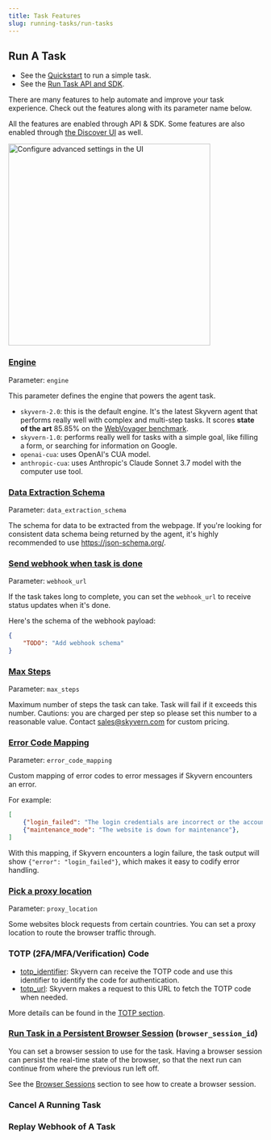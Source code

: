 ```yaml
---
title: Task Features
slug: running-tasks/run-tasks
---
```


## Run A Task
- See the [Quickstart](/getting-started/quickstart) to run a simple task.
- See the [Run Task API and SDK](/api-reference/api-reference/agent/run-task).

There are many features to help automate and improve your task experience. Check out the features along with its parameter name below.

All the features are enabled through API & SDK. Some features are also enabled through [the Discover UI](https://app.skyvern.com/discover) as well.
<Frame caption="Run Task UI">
<img src="../images/run_tasks/ui_run_task.png" alt="Configure advanced settings in the UI" width="400" />
</Frame>

### [Engine](/api-reference/api-reference/agent/run-task#request.body.engine)

Parameter: `engine`

This parameter defines the engine that powers the agent task.

- `skyvern-2.0`: this is the default engine. It's the latest Skyvern agent that performs really well with complex and multi-step tasks. It scores **state of the art** 85.85% on the [WebVoyager benchmark](https://blog.skyvern.com/skyvern-2-0-state-of-the-art-web-navigation-with-85-8-on-webvoyager-eval/).
- `skyvern-1.0`: performs really well for tasks with a simple goal, like filling a form, or searching for information on Google.
- `openai-cua`: uses OpenAI's CUA model.
- `anthropic-cua`: uses Anthropic's Claude Sonnet 3.7 model with the computer use tool.


### [Data Extraction Schema](/api-reference/api-reference/agent/run-task#request.body.data_extraction_schema)

Parameter: `data_extraction_schema`

The schema for data to be extracted from the webpage. If you're looking for consistent data schema being returned by the agent, it's highly recommended to use https://json-schema.org/.

### [Send webhook when task is done](/api-reference/api-reference/agent/run-task#request.body.webhook_url)

Parameter: `webhook_url`

If the task takes long to complete, you can set the `webhook_url` to receive status updates when it's done. 

Here's the schema of the webhook payload:
```json
{
	"TODO": "Add webhook schema"
}
```

### [Max Steps](/api-reference/api-reference/agent/run-task#request.body.max_steps)

Parameter: `max_steps`

Maximum number of steps the task can take. Task will fail if it exceeds this number. Cautions: you are charged per step so please set this number to a reasonable value. Contact sales@skyvern.com for custom pricing.

### [Error Code Mapping](/api-reference/api-reference/agent/run-task#request.body.error_code_mapping)

Parameter: `error_code_mapping`

Custom mapping of error codes to error messages if Skyvern encounters an error.

For example:
```json
[
    {"login_failed": "The login credentials are incorrect or the account is locked"},
    {"maintenance_mode": "The website is down for maintenance"},
]
```
With this mapping, if Skyvern encounters a login failure, the task output will show `{"error": "login_failed"}`, which makes it easy to codify error handling.

### [Pick a proxy location](/api-reference/api-reference/agent/run-task#request.body.proxy_location)

Parameter: `proxy_location`

Some websites block requests from certain countries. You can set a proxy location to route the browser traffic through.

### TOTP (2FA/MFA/Verification) Code
- [totp_identifier](/api-reference/api-reference/agent/run-task#request.body.totp_identifier): Skyvern can receive the TOTP code and use this identifier to identify the code for authentication.
- [totp_url](/api-reference/api-reference/agent/run-task#request.body.totp_url): Skyvern makes a request to this URL to fetch the TOTP code when needed.

More details can be found in the [TOTP section](/credentials/totp).

### [Run Task in a Persistent Browser Session](/api-reference/api-reference/agent/run-task#request.body.browser_session_id) (`browser_session_id`)
You can set a browser session to use for the task. Having a browser session can persist the real-time state of the browser, so that the next run can continue from where the previous run left off.

See the [Browser Sessions](/browser-sessions/introduction) section to see how to create a browser session.


### Cancel A Running Task


### Replay Webhook of A Task